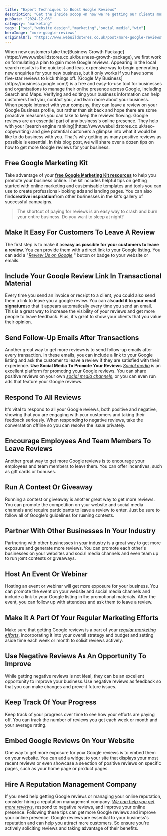 ```yaml
---
title: "Expert Techniques to Boost Google Reviews"
description: "Get the inside scoop on how we're getting our clients more Google reviews, and start generating more enquires for your new business today!"
pubDate: "2024-12-06"
category: "marketing"
tags: ["seo","website design","marketing","social media","wix"]
heroImage: "more-google-reviews"
originalUrl: "https://www.webuildstores.co.uk/post/more-google-reviews"
---
```



<BlogHeroImage src={heroImage} alt="Expert Techniques to Boost Google Reviews" />
When new customers take the[Business Growth Package](https://www.webuildstores.co.uk/business-growth-package), we first work on formulating a plan to gain more Google reviews. Appearing in the local search results is the quickest and least expensive way to begin generating new enquiries for your new business, but it only works if you have some five-star reviews to kick things off.
[Google My Business](https://business.google.com/) is a free and easy-to-use tool for businesses and organisations to manage their online presence across Google, including Search and Maps. Verifying and editing your business information can help customers find you, contact you, and learn more about your business.
When people interact with your company, they can leave a review on your Google Business profile, but rather than sit back and hope there are some proactive measures you can take to keep the reviews flowing.
Google reviews are an essential part of any business's online presence. They help with your [search engine ranking](https://www.webuildstores.co.uk/seo-copywriting) and give potential customers a glimpse into what it would be like to do business with you. That's why getting as many positive reviews as possible is essential. In this blog post, we will share over a dozen tips on how to get more Google reviews for your business.

## Free Google Marketing Kit

Take advantage of your [**free Google Marketing Kit resources**](https://marketingkit.withgoogle.com/) to help you promote your business online. The kit includes helpful tips on getting started with online marketing and customisable templates and tools you can use to create professional-looking ads and landing pages.
You can also find**creative inspiration**from other businesses in the kit's gallery of successful campaigns.

> The shortcut of paying for reviews is an easy way to crash and burn your entire business. Do you want to sleep at night?

>

## Make It Easy For Customers To Leave A Review
The first step is to make it as**easy as possible for your customers to leave a review**. You can provide them with a direct link to your Google listing. You can add a "[_Review Us on Google_](https://g.page/r/CdtWUOoNXVooEB0/review) " button or badge to your website or emails.

## Include Your Google Review Link In Transactional Material
Every time you send an invoice or receipt to a client, you could also send them a link to leave you a google review.
You can also**add it to your email signature**so that it appears automatically every time you send an email. This is a great way to increase the visibility of your reviews and get more people to leave feedback. Plus, it's great to show your clients that you value their opinion.

## Send Follow-Up Emails After Transactions
Another great way to get more reviews is to send follow-up emails after every transaction. In these emails, you can include a link to your Google listing and ask the customer to leave a review if they are satisfied with their experience.
**Use Social Media To Promote Your Reviews**
[_Social media_](https://www.webuildstores.co.uk/post/what-is-social-media-marketing) is an excellent platform for promoting your Google reviews. You can share positive reviews on your own [_social media channels_](https://www.webuildstores.co.uk/social-media-plans), or you can even run ads that feature your Google reviews.

## Respond To All Reviews
It's vital to respond to all your Google reviews, both positive and negative, showing that you are engaging with your customers and taking their feedback seriously. When responding to negative reviews, take the conversation offline so you can resolve the issue privately.

## Encourage Employees And Team Members To Leave Reviews
Another great way to get more Google reviews is to encourage your employees and team members to leave them. You can offer incentives, such as gift cards or bonuses.

## Run A Contest Or Giveaway
Running a contest or giveaway is another great way to get more reviews. You can promote the competition on your website and social media channels and require participants to leave a review to enter. Just be sure to follow all of Google's guidelines for running contests.

## Partner With Other Businesses In Your Industry
Partnering with other businesses in your industry is a great way to get more exposure and generate more reviews. You can promote each other's businesses on your websites and social media channels and even team up to run joint contests or giveaways.

## Host An Event Or Webinar
Hosting an event or webinar will get more exposure for your business. You can promote the event on your website and social media channels and include a link to your Google listing in the promotional materials. After the event, you can follow up with attendees and ask them to leave a review.

## Make It A Part Of Your Regular Marketing Efforts
Make sure that getting Google reviews is a part of your [_regular marketing efforts_](https://www.webuildstores.co.uk/post/10-small-business-growth-ideas-to-skyrocket-your-website-traffic), incorporating it into your overall strategy and budget and setting aside time each week or month to solicit reviews actively.

## Use Negative Reviews As An Opportunity To Improve
While getting negative reviews is not ideal, they can be an excellent opportunity to improve your business. Use negative reviews as feedback so that you can make changes and prevent future issues.

## Keep Track Of Your Progress
Keep track of your progress over time to see how your efforts are paying off. You can track the number of reviews you get each week or month and your average rating.

## Embed Google Reviews On Your Website
One way to get more exposure for your Google reviews is to embed them on your website. You can add a widget to your site that displays your most recent reviews or even showcase a selection of positive reviews on specific pages, such as your home page or product pages.

## Hire A Reputation Management Company
If you need help getting Google reviews or managing your online reputation, consider hiring a reputation management company. [_We can help you get more reviews_](https://www.webuildstores.co.uk/contact), respond to negative reviews, and improve your online presence.
Following these tips can get more Google reviews and improve your online presence. Google reviews are essential to your business's reputation and can help you attract more customers. So ensure you're actively soliciting reviews and taking advantage of their benefits.
